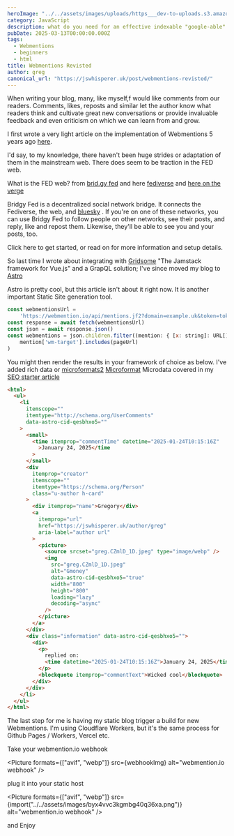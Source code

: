 ```yaml
---
heroImage: "../../assets/images/uploads/https___dev-to-uploads.s3.amazonaws.com_uploads_articles_0f0arenmyx88zjd8tvtz.jpg"
category: JavaScript
description: what do you need for an effective indexable "google-able" site
pubDate: 2025-03-13T00:00:00.000Z
tags:
  - Webmentions
  - beginners
  - html
title: Webmentions Revisted
author: greg
canonical_url: "https://jswhisperer.uk/post/webmentions-revisted/"
---
```




When writing your blog, many, like myself,f would like comments from our readers. Comments, likes, reposts and similar let the author know what readers think and cultivate great new conversations or provide invaluable feedback and even criticism on which we can learn from and grow.

I first wrote a very light article on the implementation of Webmentions 5 years ago [here](https://dev.to/jswhisperer/you-dont-mention-webmentions-20be).

I'd say, to my knowledge, there haven't been huge strides or adaptation of them in the mainstream web. There does seem to be traction in the FED web.

What is the FED web? from [brid.gy fed](https://fed.brid.gy/docs#web-get-started) and here [fediverse](https://en.wikipedia.org/wiki/Fediverse) and [here on the verge](https://www.theverge.com/24063290/fediverse-explained-activitypub-social-media-open-protocol)

Bridgy Fed is a decentralized social network bridge. It connects the Fediverse, the web, and [bluesky]("https://bsky.app/profile/jswhisperer.bsky.social") . If you're on one of these networks, you can use Bridgy Fed to follow people on other networks, see their posts, and reply, like and repost them. Likewise, they'll be able to see you and your posts, too.

Click here to get started, or read on for more information and setup details.

So last time I wrote about integrating with [Gridsome](https://github.com/gridsome/gridsome) "The Jamstack framework for Vue.js" and a GrapQL solution; I've since moved my blog to [Astro](https://astro.build/)

Astro is pretty cool, but this article isn't about it right now. It is another important Static Site generation tool.

```js
const webmentionsUrl =
	'https://webmention.io/api/mentions.jf2?domain=example.uk&token=token'
const response = await fetch(webmentionsUrl)
const json = await response.json()
const webmentions = json.children.filter((mention: { [x: string]: URL[] }) =>
	mention['wm-target'].includes(pageUrl)
)
```

You might then render the results in your framework of choice as below. I've added rich data or [microformats2](https://validator.schema.org/#url=https%3A%2F%2Fjswhisperer.uk%2Fpost%2Fcaddy-2%2F) [Microformat](https://en.wikipedia.org/wiki/Microformat) Microdata[](https://html.spec.whatwg.org/multipage/microdata.html#microdata) covered in my [SEO starter article](https://dev.to/jswhisperer/seo-starter-kit-1n2c)

```html
<html>
  <ul>
    <li
      itemscope=""
      itemtype="http://schema.org/UserComments"
      data-astro-cid-qesbhxo5=""
    >
      <small>
        <time itemprop="commentTime" datetime="2025-01-24T10:15:16Z"
          >January 24, 2025</time
        >
      </small>
      <div
        itemprop="creator"
        itemscope=""
        itemtype="https://schema.org/Person"
        class="u-author h-card"
      >
        <div itemprop="name">Gregory</div>
        <a
          itemprop="url"
          href="https://jswhisperer.uk/author/greg"
          aria-label="author url"
        >
          <picture>
            <source srcset="greg.CZmlD_1D.jpeg" type="image/webp" />
            <img
              src="greg.CZmlD_1D.jpeg"
              alt="Gmoney"
              data-astro-cid-qesbhxo5="true"
              width="800"
              height="800"
              loading="lazy"
              decoding="async"
            />
          </picture>
        </a>
      </div>
      <div class="information" data-astro-cid-qesbhxo5="">
        <div>
          <p>
            replied on:
            <time datetime="2025-01-24T10:15:16Z">January 24, 2025</time>
          </p>
          <blockquote itemprop="commentText">Wicked cool</blockquote>
        </div>
      </div>
    </li>
  </ul>
</html>
```

The last step for me is having my static blog trigger a build for new Webmentions. I'm using Cloudflare Workers, but it's the same process for Github Pages / Workers, Vercel etc.

Take your webmention.io webhook

<Picture
  formats={["avif", "webp"]}
  src={webhookImg}
  alt="webmention.io webhook"
/>

plug it into your static host

<Picture
  formats={["avif", "webp"]}
  src={import("../../assets/images/byx4vvc3kgmbg40q36xa.png")}
  alt="webmention.io webhook"
/>

and Enjoy
